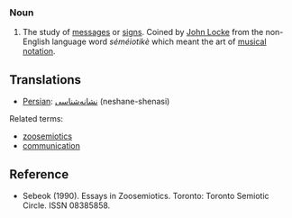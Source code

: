 ===Noun===
#The study of [[message]]s or [[sign]]s. Coined by [[en:John Locke|John Locke]] from the non-English language word ''séméiotikè'' which meant the art of [[musical notation]].

==Translations==
*[[Persian]]: [[نشانه‌شناسی]] (neshane-shenasi)

Related terms:
*[[zoosemiotics]]
*[[communication]]

==Reference==
*Sebeok (1990). Essays in Zoosemiotics. Toronto: Toronto Semiotic Circle. ISSN 08385858.